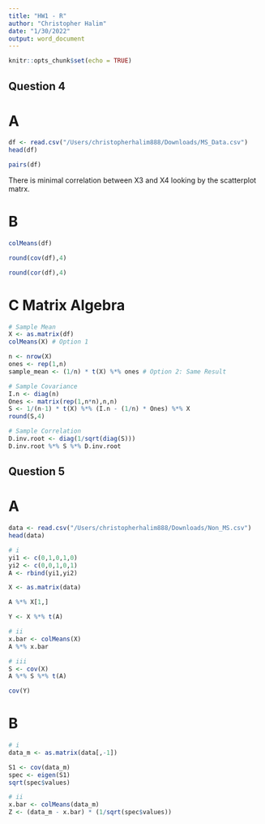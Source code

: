 ```yaml
---
title: "HW1 - R"
author: "Christopher Halim"
date: "1/30/2022"
output: word_document
---
```


```r
knitr::opts_chunk$set(echo = TRUE)
```

## Question 4
# A
```r
df <- read.csv("/Users/christopherhalim888/Downloads/MS_Data.csv")
head(df)

pairs(df)
```
There is minimal correlation between X3 and X4 looking by the scatterplot matrx.

# B
```r
colMeans(df)

round(cov(df),4)

round(cor(df),4)
```

# C Matrix Algebra
```r
# Sample Mean
X <- as.matrix(df)
colMeans(X) # Option 1

n <- nrow(X)
ones <- rep(1,n)
sample_mean <- (1/n) * t(X) %*% ones # Option 2: Same Result

# Sample Covariance
I.n <- diag(n)
Ones <- matrix(rep(1,n*n),n,n)
S <- 1/(n-1) * t(X) %*% (I.n - (1/n) * Ones) %*% X
round(S,4)

# Sample Correlation
D.inv.root <- diag(1/sqrt(diag(S)))
D.inv.root %*% S %*% D.inv.root
```

## Question 5
# A
```r
data <- read.csv("/Users/christopherhalim888/Downloads/Non_MS.csv")
head(data)

# i
yi1 <- c(0,1,0,1,0)
yi2 <- c(0,0,1,0,1)
A <- rbind(yi1,yi2)

X <- as.matrix(data)

A %*% X[1,]

Y <- X %*% t(A)

# ii
x.bar <- colMeans(X)
A %*% x.bar

# iii
S <- cov(X)
A %*% S %*% t(A)

cov(Y)
```

# B
```r
# i
data_m <- as.matrix(data[,-1])

S1 <- cov(data_m)
spec <- eigen(S1)
sqrt(spec$values)

# ii
x.bar <- colMeans(data_m)
Z <- (data_m - x.bar) * (1/sqrt(spec$values))
```
